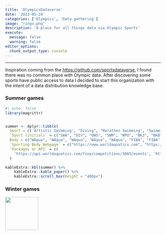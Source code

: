 ```yaml
---
title: 'OlympicsDataverse'
date: '2023-05-24'
categories: ['Olympics', 'Data gathering']
image: "rings.png"
description: 'A place for all things data via Olympic Sports'
execute: 
  message: false
  warning: false
editor_options: 
  chunk_output_type: console
---
```


------------------------------------------------------------------------

Inspiration coming from the <https://github.com/sportsdataverse>, I found there was no common place with Olympic data. After discovering some sports have public access to data I decided to start this organization with the intent of a data distribution knowledge base.

### Summer games

```r
#| echo: false
library(magrittr)


summer <- dplyr::tibble(
  Sport = c('Artistic Swimming', "Diving", "Marathon Swimming", "Swimming", "Water Polo", "3x3 Basketball", "Basketball", "Canoe Sprint", "Canoe Slalom", "Cycling BMX Freestyle", "Cycling BMX Racing", "Cycling Mountain Bike", "Cycling Road", "Cycling Track", "Artistic Gymnastics", "Rhythmic Gymnastics", "Trampoline Gymnastics", "Volleyball - Beach", "Volleyball - Indoor", "Equestrian - Dressage", "Equestrian - Eventing", "Equestrian - Jumping", "Wrestling - Freestyle", "Wrestling - Greco-Roman", "Archery", "Athletics", "Badminton", "Boxing", "Breaking", "Fencing", "Field hockey", "Football", "Golf", "Handball", "Judo", "Modern Pentathlon", "Rowing", "Rugby Sevens", "Sailing", "Shooting", "Skateboarding", "Sport Climbing", "Surfing", "Table Tennis", "Taekwondo", "Tennis", "Triathlon", "Trampoline", "Weightlifting"),
  `Sport (initial)` = c("SWA", "DIV", "OWS", "SWM", "WPO", "BK3", "BKB", "CSP", "CSL", "BMF", "BMX", "MTB", "CRD", "CTR", "GAR", "GRY", "GTR", "VBV", "VVO", "EDR", "EVE", "EJP", "WRE", "WGR", "ARC", "ATH", "BDM", "BOX", "BKG", "FEN", "HOC", "FBL", "GLF", "HBL", "JUD", "MPN", "ROW", "RU7", "SAL", "SHO", "SKB", "CLB", "SRF", "TTE", "TKW", "TEN", "TRI", "GTR", "WLF"),
  Body = c("WAqua", "WAqua", "WAqua", "WAqua", "WAqua", "FIBA", "FIBA", "ICF", "ICF", "UCI", "UCI", "UCI", "UCI", "UCI", "FIG", "FIG", "FIG", "FIVB", "FIVB", "FEI", "FEI", "FEI", "UWW", "UWW", "WArch", "WAthle", "BWF", "AIBA", "WDSF", "FIE", "FIH", "FIFA", "IGF", "IHF", "IJF", "UIPM", "WRow", "WRug", "WSail", "ISSF", "WSkate", "IFSC", "ISA", "ITTF", "WT", "ITF", "ITU", "FIG", "IWF"),
  `Sporting Body Webpage` = c("https://www.worldaquatics.com", "https://www.worldaquatics.com", "https://www.worldaquatics.com", "https://www.worldaquatics.com", "https://www.worldaquatics.com", "https://www.fiba.basketball", "https://www.fiba.basketball", "https://www.canoeicf.com", "https://www.canoeicf.com", "https://www.uci.org", "https://www.uci.org", "https://www.uci.org", "https://www.uci.org", "https://www.uci.org", "https://www.gymnastics.sport", "https://www.gymnastics.sport", "https://www.gymnastics.sport", "https://www.fivb.com", "https://www.fivb.com", "https://www.fei.org", "https://www.fei.org", "https://www.fei.org", "https://uww.org", "https://uww.org", "https://www.worldarchery.sport", "https://worldathletics.org", "http://bwfbadminton.com", "https://www.iba.sport", "https://www.worlddancesport.org", "http://fie.org", "https://www.fih.hockey", "https://www.fifa.com", "https://www.igfgolf.org", "http://www.ihf.info", "https://www.ijf.org", "https://www.uipmworld.org", "https://worldrowing.com", "https://www.world.rugby", 'https://www.sailing.org/', 'http://www.issf-sports.org/', 'http://www.worldskate.org/', 'http://www.ifsc-climbing.org/', 'https://www.isasurf.org/', 'https://www.ittf.com/', 'http://www.worldtaekwondo.org/', 'https://www.itftennis.com/en/', 'https://www.triathlon.org/', "https://www.gymnastics.sport/site/", 'https://iwf.sport/'),
  `Packages or API` = c(
    'https://api.worldaquatics.com/fina/competitions/3085/events', 'https://api.worldaquatics.com/fina/competitions/3085/events', 'https://api.worldaquatics.com/fina/competitions/3085/events', 'https://api.worldaquatics.com/fina/competitions/3085/events', 'https://api.worldaquatics.com/fina/competitions/3085/events', "https://cm.fibaorganizer.com/static/docs/api/", "https://cm.fibaorganizer.com/static/docs/api/", "https://infoicf.msl.es/webICF/searcherOneSport?page=ZZS100R_@@@@@@@@@@@@@@@@@@@@@ENG", "https://infoicf.msl.es/webICF/searcherOneSport?page=ZZS100R_@@@@@@@@@@@@@@@@@@@@@ENG", "https://www.uci.org/api/calendar/upcoming", "https://www.uci.org/api/calendar/upcoming", "https://www.uci.org/api/calendar/upcoming", "https://www.uci.org/api/calendar/upcoming", "https://www.uci.org/api/calendar/upcoming", "https://www.gymnastics.sport/api/", "https://www.gymnastics.sport/api/", "https://www.gymnastics.sport/api/", "https://www.fivb.org/VisSDK/VisWebService/#Introduction.html", "https://www.fivb.org/VisSDK/VisWebService/#Introduction.html", "https://inside.fei.org/fei/your-role/it-services/it-platforms/fei-database", "https://inside.fei.org/fei/your-role/it-services/it-platforms/fei-database", "https://inside.fei.org/fei/your-role/it-services/it-platforms/fei-database", "https://github.com/unitedworldwrestling", "https://github.com/unitedworldwrestling", "https://www.worldarchery.sport/api", "None found", "https://extranet-lv.bwfbadminton.com/api", "None found", "https://services.worlddancesport.org/api/1", "None found", "None found", "https://futdb.app", "None found", "None found", "https://judobase.ijf.org/", "None found", "None found", "https://github.com/pierre-lamarche/RugbyRanking", "None found", "None found", "None found", "None found", "None found", "None found", "None found", "None found", "https://github.com/tyler-widdison/rTriathlon", 'None found', "None found")
  )

kableExtra::kbl(summer) %>% 
    kableExtra::kable_paper() %>% 
    kableExtra::scroll_box(height = "400px")


```

### Winter games

![](rings.png){fig-align="center" width="107"}
